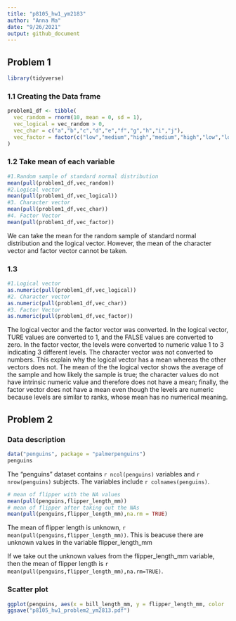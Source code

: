 ```yaml
---
title: "p8105_hw1_ym2183"
author: "Anna Ma"
date: "9/26/2021"
output: github_document
---
```


## Problem 1

```r
library(tidyverse)
```


### 1.1 Creating the Data frame
```r
problem1_df <- tibble(
  vec_random = rnorm(10, mean = 0, sd = 1),
  vec_logical = vec_random > 0, 
  vec_char = c("a","b","c","d","e","f","g","h","i","j"),
  vec_factor = factor(c("low","medium","high","medium","high","low","low","medium","high","high"))
)
```

### 1.2 Take mean of each variable
```r
#1.Random sample of standard normal distribution 
mean(pull(problem1_df,vec_random))
#2.Logical vector
mean(pull(problem1_df,vec_logical))
#3. Character vector
mean(pull(problem1_df,vec_char))
#4. Factor Vector 
mean(pull(problem1_df,vec_factor))
```
We can take the mean for the random sample of standard normal distribution and the logical vector. However, the mean of the character vector and factor vector cannot be taken. 

### 1.3
```r
#1.Logical vector
as.numeric(pull(problem1_df,vec_logical))
#2. Character vector
as.numeric(pull(problem1_df,vec_char))
#3. Factor Vector 
as.numeric(pull(problem1_df,vec_factor))
```
The logical vector and the factor vector was converted. In the logical vector, TURE values are converted to 1, and the FALSE values are converted to zero. In the factor vector, the levels were converted to numeric value 1 to 3 indicating 3 different levels. The character vector was not converted to numbers. This explain why the logical vector has a mean whereas the other vectors does not. The mean of the the logical vector shows the average of the sample and how likely the sample is true; the character values do not have intrinsic numeric value and therefore does not have a mean; finally, the factor vector does not have a mean even though the levels are numeric because levels are similar to ranks, whose mean has no numerical meaning. 


## Problem 2
### Data description 
```r
data("penguins", package = "palmerpenguins")
penguins
```
The "penguins" dataset contains `r ncol(penguins)` variables and `r nrow(penguins)` subjects. The variables include `r colnames(penguins)`.

```r
# mean of flipper with the NA values
mean(pull(penguins,flipper_length_mm))     
# mean of flipper after taking out the NAs
mean(pull(penguins,flipper_length_mm),na.rm = TRUE)
```
The mean of flipper length is unknown, `r mean(pull(penguins,flipper_length_mm))`. This is beacuse there are unknown values in the variable flipper_length_mm

If we take out the unknown values from the flipper_length_mm variable, then the mean of flipper length is `r mean(pull(penguins,flipper_length_mm),na.rm=TRUE)`.

### Scatter plot
```r
ggplot(penguins, aes(x = bill_length_mm, y = flipper_length_mm, color  = (species)))+geom_point()
ggsave("p8105_hw1_problem2_ym2813.pdf")
```





